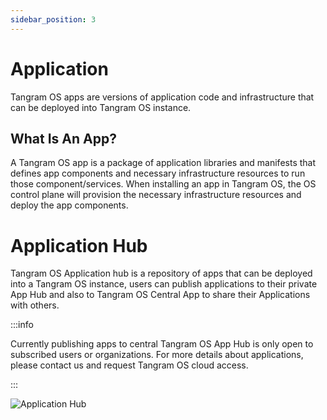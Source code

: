 ```yaml
---
sidebar_position: 3
---
```



# Application


Tangram OS apps are versions of application code and infrastructure that can be deployed into Tangram OS instance.


## What Is An App?

A Tangram OS app is a package of application libraries and manifests that defines app components and necessary infrastructure resources to run those component/services. When installing an app in Tangram OS, the OS control plane will provision the necessary infrastructure resources and deploy the app components.

# Application Hub

Tangram OS Application hub is a repository of apps that can be deployed into a Tangram OS instance, users can publish applications to their private App Hub and also to Tangram OS Central App to share their Applications with others.

:::info

Currently publishing apps to central Tangram OS App Hub is only open to subscribed users or organizations. For more details about applications, please contact us and request Tangram OS cloud access.

:::

![Application Hub](./img/app_hub.png)
